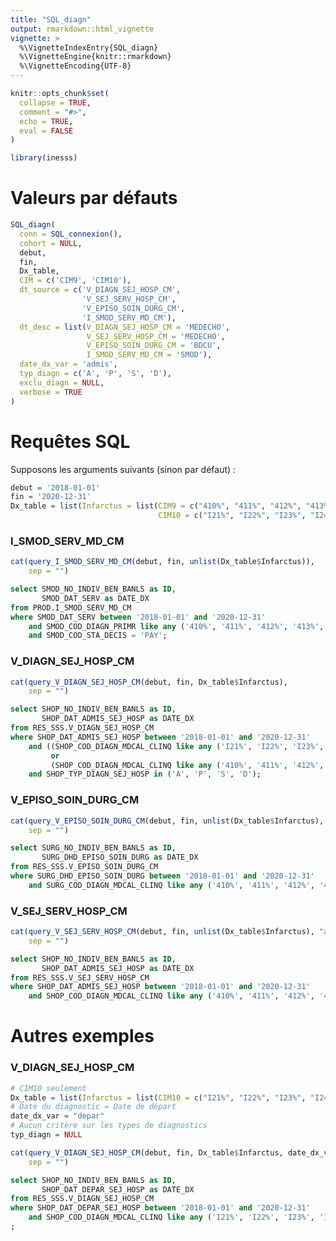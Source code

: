 ```yaml
---
title: "SQL_diagn"
output: rmarkdown::html_vignette
vignette: >
  %\VignetteIndexEntry{SQL_diagn}
  %\VignetteEngine{knitr::rmarkdown}
  %\VignetteEncoding{UTF-8}
---
```


```r
knitr::opts_chunk$set(
  collapse = TRUE,
  comment = "#>",
  echo = TRUE,
  eval = FALSE
)
```

```r
library(inesss)
```

# Valeurs par défauts
```r
SQL_diagn(
  conn = SQL_connexion(),
  cohort = NULL,
  debut,
  fin,
  Dx_table,
  CIM = c('CIM9', 'CIM10'),
  dt_source = c('V_DIAGN_SEJ_HOSP_CM',
                'V_SEJ_SERV_HOSP_CM',
                'V_EPISO_SOIN_DURG_CM',
                'I_SMOD_SERV_MD_CM'),
  dt_desc = list(V_DIAGN_SEJ_HOSP_CM = 'MEDECHO',
                 V_SEJ_SERV_HOSP_CM = 'MEDECHO',
                 V_EPISO_SOIN_DURG_CM = 'BDCU',
                 I_SMOD_SERV_MD_CM = 'SMOD'),
  date_dx_var = 'admis',
  typ_diagn = c('A', 'P', 'S', 'D'),
  exclu_diagn = NULL,
  verbose = TRUE
)
```


# Requêtes SQL
Supposons les arguments suivants (sinon par défaut) :
```r
debut = '2018-01-01'
fin = '2020-12-31'
Dx_table = list(Infarctus = list(CIM9 = c("410%", "411%", "412%", "413%", "414%"),
                                 CIM10 = c("I21%", "I22%", "I23%", "I24%", "I25%")))
```

### I_SMOD_SERV_MD_CM
```r
cat(query_I_SMOD_SERV_MD_CM(debut, fin, unlist(Dx_table$Infarctus)),
    sep = "")
```
```sql
select SMOD_NO_INDIV_BEN_BANLS as ID,
       SMOD_DAT_SERV as DATE_DX
from PROD.I_SMOD_SERV_MD_CM
where SMOD_DAT_SERV between '2018-01-01' and '2020-12-31'
    and SMOD_COD_DIAGN_PRIMR like any ('410%', '411%', '412%', '413%', '414%', 'I21%', 'I22%', 'I23%', 'I24%', 'I25%')
    and SMOD_COD_STA_DECIS = 'PAY';
```

### V_DIAGN_SEJ_HOSP_CM
```r
cat(query_V_DIAGN_SEJ_HOSP_CM(debut, fin, Dx_table$Infarctus),
    sep = "")
```
```sql
select SHOP_NO_INDIV_BEN_BANLS as ID,
       SHOP_DAT_ADMIS_SEJ_HOSP as DATE_DX
from RES_SSS.V_DIAGN_SEJ_HOSP_CM
where SHOP_DAT_ADMIS_SEJ_HOSP between '2018-01-01' and '2020-12-31'
    and ((SHOP_COD_DIAGN_MDCAL_CLINQ like any ('I21%', 'I22%', 'I23%', 'I24%', 'I25%') and SHOP_NO_SEQ_SYS_CLA = 1)
         or
         (SHOP_COD_DIAGN_MDCAL_CLINQ like any ('410%', '411%', '412%', '413%', '414%') and SHOP_NO_SEQ_SYS_CLA = 4))
    and SHOP_TYP_DIAGN_SEJ_HOSP in ('A', 'P', 'S', 'D');
```

### V_EPISO_SOIN_DURG_CM
```r
cat(query_V_EPISO_SOIN_DURG_CM(debut, fin, unlist(Dx_table$Infarctus), "admis"),
    sep = "")
```
```sql
select SURG_NO_INDIV_BEN_BANLS as ID,
       SURG_DHD_EPISO_SOIN_DURG as DATE_DX
from RES_SSS.V_EPISO_SOIN_DURG_CM
where SURG_DHD_EPISO_SOIN_DURG between '2018-01-01' and '2020-12-31'
    and SURG_COD_DIAGN_MDCAL_CLINQ like any ('410%', '411%', '412%', '413%', '414%', 'I21%', 'I22%', 'I23%', 'I24%', 'I25%');
```

### V_SEJ_SERV_HOSP_CM
```r
cat(query_V_SEJ_SERV_HOSP_CM(debut, fin, unlist(Dx_table$Infarctus), "admis"),
    sep = "")
```
```sql
select SHOP_NO_INDIV_BEN_BANLS as ID,
       SHOP_DAT_ADMIS_SEJ_HOSP as DATE_DX
from RES_SSS.V_SEJ_SERV_HOSP_CM
where SHOP_DAT_ADMIS_SEJ_HOSP between '2018-01-01' and '2020-12-31'
    and SHOP_COD_DIAGN_MDCAL_CLINQ like any ('410%', '411%', '412%', '413%', '414%', 'I21%', 'I22%', 'I23%', 'I24%', 'I25%');
```

# Autres exemples

### V_DIAGN_SEJ_HOSP_CM
```r
# CIM10 seulement
Dx_table = list(Infarctus = list(CIM10 = c("I21%", "I22%", "I23%", "I24%", "I25%")))
# Date du diagnostic = Date de départ
date_dx_var = "depar"
# Aucun critère sur les types de diagnostics
typ_diagn = NULL
```
```r
cat(query_V_DIAGN_SEJ_HOSP_CM(debut, fin, Dx_table$Infarctus, date_dx_var, typ_diagn),
    sep = "")
```
```sql
select SHOP_NO_INDIV_BEN_BANLS as ID,
       SHOP_DAT_DEPAR_SEJ_HOSP as DATE_DX
from RES_SSS.V_DIAGN_SEJ_HOSP_CM
where SHOP_DAT_DEPAR_SEJ_HOSP between '2018-01-01' and '2020-12-31'
    and SHOP_COD_DIAGN_MDCAL_CLINQ like any ('I21%', 'I22%', 'I23%', 'I24%', 'I25%') and SHOP_NO_SEQ_SYS_CLA = 1
;
```


